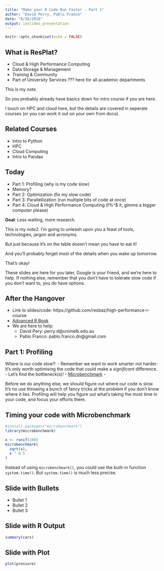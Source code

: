 ```yaml
---
title: "Make your R Code Run Faster - Part 1"
author: "David Perry, Pablo Franco"
date: "8/26/2018"
output: ioslides_presentation
---
```


```r
knitr::opts_chunk$set(echo = FALSE)
```

## What is ResPlat?

- Cloud & High Performance Computing
- Data Storage & Management
- Training & Community
- Part of University Services ??? here for all academic departments

<div class="notes">
This is my *note*.

So you probably already have basics down for intro course if you are here.

I touch on HPC and cloud here, but the details are covered in seperate courses (or you can work it out on your own from docs).

</div>

## Related Courses
- Intro to Python
- HPC
- Cloud Computing
- Intro to Pandas

## Today
- Part 1: Profiling (why is my code slow)
- Memory?
- Part 2: Optimization (fix my slow code)
- Part 3: Parallellization (run multiple bits of code at once)
- Part 4: Cloud & High Performance Computing (f%^$ it, gimme a bigger computer please)

**Goal**: Less waiting, more research.

<div class="notes">
This is my *note2*.
I'm going to unleash upon you a feast of tools, technologies, jargon and acronyms.

But just because it's on the table doesn't mean you have to eat it!

And you'll probably forget most of the details when you wake up tomorrow.

That's okay!

These slides are here for you later, Google is your friend, and we're here to help. If nothing else, remember that you don't have to tolerate slow code if you don't want to, you do have options.
</div>

## After the Hangover

- Link to slides/code: https://github.com/resbaz/high-performance-r-course
- [Advanced R Book](http://adv-r.had.co.nz/Performance.html) 
- We are here to help:
  - David Pery: perry.d@unimelb.edu.au
  - Pablo Franco: pablo.franco.dn@gmail.com
  
## Part 1: Profiling

Where is our code slow?: 
  - Remember we want to work smarter not harder: It's only worth optimising the code that could make a *significant* difference.
  - Let's find the bottleneck(s)!
    - [Microbenchmark](https://cran.r-project.org/web/packages/microbenchmark/)
    - 
  

<div class="notes">
Before we do anything else, we should figure out where our code is slow. It's no use throwing a bunch of fancy tricks at the problem if you don't know where it lies. Profiling will help you figure out what's taking the most time in your code, and focus your efforts there.
</div>


## Timing your code with Microbenchmark

```r
#install.packages("microbenchmark")
library(microbenchmark)

x <- runif(100)
microbenchmark(
  sqrt(x),
  x ^ 0.5
)
```

Instead of using `microbenchmark()`, you could use the built-in function `system.time()`. But `system.time()` is much less precise.


## Slide with Bullets

- Bullet 1
- Bullet 2
- Bullet 3

## Slide with R Output

```r
summary(cars)
```

## Slide with Plot

```r
plot(pressure)
```

